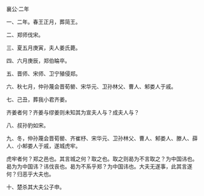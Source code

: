 

襄公·二年

一、二年。春王正月，葬简王。

二、郑师伐宋。

三、夏五月庚寅，夫人姜氏薨。

四、六月庚辰，郑伯睔卒。

五、晋师、宋师、卫宁殖侵郑。

六、秋七月，仲孙蔑会晋荀罃、宋华元、卫孙林父、曹人、邾娄人于戚。

七、己丑，葬我小君齐姜。

齐姜者何？齐姜与缪姜则未知其为宣夫人与？成夫人与？

八、叔孙豹如宋。

九、冬，仲孙蔑会晋荀罃、齐崔杼、宋华元、卫孙林父、曹人、邾娄人、滕人、薛人、小邾娄人于戚，遂城虎牢。

虎牢者何？郑之邑也。其言城之何？取之也。取之则曷为不言取之？为中国讳也。曷为为中国讳？讳伐丧也。曷为不系乎郑？为中国讳也。大夫无遂事，此其言遂何？归恶乎大夫也。

十、楚杀其大夫公子申。

